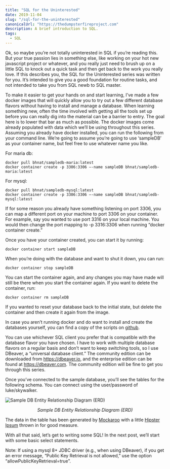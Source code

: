 ```yaml
---
title: "SQL for the Uninterested"
date: 2019-11-04
slug: "/sql-for-the-uninterested"
canonicalUrl: "https://thedumpsterfireproject.com"
description: A brief introduction to SQL.
tags:
  - SQL
---
```


Ok, so maybe you’re not totally uninterested in SQL if you’re reading this.  But your true passion lies in something else, like working on your hot new javascript project or whatever, and you really just need to brush up on a little SQL to knock out a quick task and then get back to the work you really love.  If this describes you, the SQL for the Uninterested series was written for you.  It’s intended to give you a good foundation for routine tasks, and not intended to take you from SQL newb to SQL master.

To make it easier to get your hands on and start learning, I’ve made a few docker images that will quickly allow you to try out a few different database flavors without having to install and manage a database.  When learning something new, often the time involved with getting all the tools set up before you can really dig into the material can be a barrier to entry.  The goal here is to lower that bar as much as possible. The docker images come already populated with data which we’ll be using throughout this series.  Assuming you already have docker installed, you can run the following from your command line. We’re going to assume you’re going to use ‘sampleDB’ as your container name, but feel free to use whatever name you like.

For maria db:
```
docker pull bhnat/sampledb-maria:latest
docker container create -p 3306:3306 —-name sampleDB bhnat/sampledb-maria:latest
```
For mysql:
```
docker pull bhnat/sampledb-mysql:latest
docker container create -p 3306:3306 —-name sampleDB bhnat/sampledb-mysql:latest
```
If for some reason you already have something listening on port 3306, you can map a different port on your machine to port 3306 on your container. For example, say you wanted to use port 3316 on your local machine. You would then change the port mapping to -p 3316:3306 when running “docker container create.”

Once you have your container created, you can start it by running:
```
docker container start sampleDB
```
When you’re doing with the database and want to shut it down, you can run:
```
docker container stop sampleDB
```
You can start the container again, and any changes you may have made will still be there when you start the container again. If you want to delete the container, run:
```
docker container rm sampleDB
```
If you wanted to reset your database back to the initial state, but delete the container and then create it again from the image.

In case you aren’t running docker and do want to install and create the databases yourself, you can find a copy of the scripts on [github](https://github.com/dumpsterfireproject/sql-for-the-uninterested).

You can use whichever SQL client you prefer that is compatible with the database flavor you have chosen.  I have to work with multiple database flavors on a regular basis and don’t want to keep switching tools, so I use DBeaver, a “universal database client.”  The community edition can be downloaded from https://dbeaver.io, and the enterprise edition can be found at https://dbeaver.com.  The community edition will be fine to get you through this series.

Once you’ve connected to the sample database, you’ll see the tables for the following schema. You can connect using the user/password of luke/skywalker.

![Sample DB Entity Relationship Diagram (ERD)](./Screen-Shot-2019-11-03-at-8.37.17-PM.png "all the things")

<figcaption align="center">

*Sample DB Entity Relationship Diagram (ERD)*

</figcaption>

The data in the table has been generated by [Mockaroo](https://mockaroo.com/) with a little [Hipster Ipsum](https://hipsum.co/) thrown in for good measure.

With all that said, let’s get to writing some SQL! In the next post, we’ll start with some basic select statements.

Note: If using a mysql 8+ JDBC driver (e.g., when using DBeaver), if you get an error message, “Public Key Retrieval is not allowed,” use the option “allowPublicKeyRetrieval=true”.
